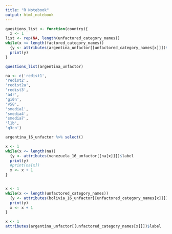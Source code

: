 ```yaml
---
title: "R Notebook"
output: html_notebook
---
```


```r
questions_list <- function(country){
  x <- 1
list <- rep(NA, length(unfactored_category_names))
while(x <= length(factored_category_names))
  {y <- attributes(argentina_unfactor[[unfactored_category_names[x]]])$label
  print(y)
}

questions_list(argentina_unfactor)
```



```r
na <- c('redist1',
'redist2',
'redist2a',
'redist3',
'a4r',
'gi0n',
'v58',
'smedia1',
'smedia4',
'smedia7',
'l1b',
'q3cn')
```


```r
argentina_16_unfactor %>% select()
```


```r
x <- 1
while(x <= length(na))
  {y <- attributes(venezuela_16_unfactor[[na[x]]])$label
  print(y)
  #print(na[x])
  x <- x + 1
}



```


```r
x <- 1
while(x <= length(unfactored_category_names))
  {y <- attributes(bolivia_16_unfactor[[unfactored_category_names[x]]])$label
  print(y)
  x <- x + 1
}
```


```r
x <- 1
attributes(argentina_unfactor[[unfactored_category_names[x]]])$label
```

